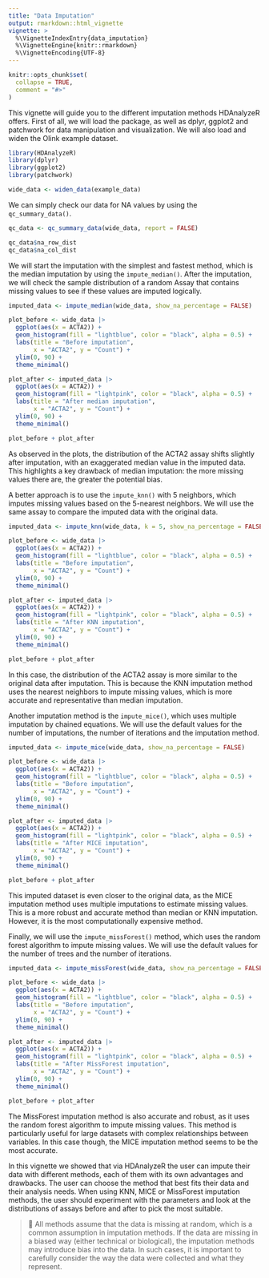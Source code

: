 ```yaml
---
title: "Data Imputation"
output: rmarkdown::html_vignette
vignette: >
  %\VignetteIndexEntry{data_imputation}
  %\VignetteEngine{knitr::rmarkdown}
  %\VignetteEncoding{UTF-8}
---
```


```r
knitr::opts_chunk$set(
  collapse = TRUE,
  comment = "#>"
)
```

This vignette will guide you to the different imputation methods HDAnalyzeR offers. First of all, we will load the package, as well as dplyr, ggplot2 and patchwork for data manipulation and visualization. We will also load and widen the Olink example dataset.

```r
library(HDAnalyzeR)
library(dplyr)
library(ggplot2)
library(patchwork)
```

```r
wide_data <- widen_data(example_data)
```

We can simply check our data for NA values by using the `qc_summary_data()`.

```r
qc_data <- qc_summary_data(wide_data, report = FALSE)

qc_data$na_row_dist
qc_data$na_col_dist
```

We will start the imputation with the simplest and fastest method, which is the median imputation by using the `impute_median()`. After the imputation, we will check the sample distribution of a random Assay that contains missing values to see if these values are imputed logically.

```r
imputed_data <- impute_median(wide_data, show_na_percentage = FALSE)

plot_before <- wide_data |> 
  ggplot(aes(x = ACTA2)) +
  geom_histogram(fill = "lightblue", color = "black", alpha = 0.5) +
  labs(title = "Before imputation",
       x = "ACTA2", y = "Count") +
  ylim(0, 90) +
  theme_minimal()

plot_after <- imputed_data |> 
  ggplot(aes(x = ACTA2)) +
  geom_histogram(fill = "lightpink", color = "black", alpha = 0.5) +
  labs(title = "After median imputation",
       x = "ACTA2", y = "Count") +
  ylim(0, 90) +
  theme_minimal()

plot_before + plot_after
```

As observed in the plots, the distribution of the ACTA2 assay shifts slightly after imputation, with an exaggerated median value in the imputed data. This highlights a key drawback of median imputation: the more missing values there are, the greater the potential bias.

A better approach is to use the `impute_knn()` with 5 neighbors, which imputes missing values based on the 5-nearest neighbors. We will use the same assay to compare the imputed data with the original data.

```r
imputed_data <- impute_knn(wide_data, k = 5, show_na_percentage = FALSE)

plot_before <- wide_data |> 
  ggplot(aes(x = ACTA2)) +
  geom_histogram(fill = "lightblue", color = "black", alpha = 0.5) +
  labs(title = "Before imputation",
       x = "ACTA2", y = "Count") +
  ylim(0, 90) +
  theme_minimal()

plot_after <- imputed_data |>
  ggplot(aes(x = ACTA2)) +
  geom_histogram(fill = "lightpink", color = "black", alpha = 0.5) +
  labs(title = "After KNN imputation",
       x = "ACTA2", y = "Count") +
  ylim(0, 90) +
  theme_minimal()

plot_before + plot_after
```

In this case, the distribution of the ACTA2 assay is more similar to the original data after imputation. This is because the KNN imputation method uses the nearest neighbors to impute missing values, which is more accurate and representative than median imputation.

Another imputation method is the `impute_mice()`, which uses multiple imputation by chained equations. We will use the default values for the number of imputations, the number of iterations and the imputation method.

```r
imputed_data <- impute_mice(wide_data, show_na_percentage = FALSE)

plot_before <- wide_data |> 
  ggplot(aes(x = ACTA2)) +
  geom_histogram(fill = "lightblue", color = "black", alpha = 0.5) +
  labs(title = "Before imputation",
       x = "ACTA2", y = "Count") +
  ylim(0, 90) +
  theme_minimal()

plot_after <- imputed_data |>
  ggplot(aes(x = ACTA2)) +
  geom_histogram(fill = "lightpink", color = "black", alpha = 0.5) +
  labs(title = "After MICE imputation",
       x = "ACTA2", y = "Count") +
  ylim(0, 90) +
  theme_minimal()

plot_before + plot_after
```

This imputed dataset is even closer to the original data, as the MICE imputation method uses multiple imputations to estimate missing values. This is a more robust and accurate method than median or KNN imputation. However, it is the most computationally expensive method.

Finally, we will use the `impute_missForest()` method, which uses the random forest algorithm to impute missing values. We will use the default values for the number of trees and the number of iterations.

```r
imputed_data <- impute_missForest(wide_data, show_na_percentage = FALSE)

plot_before <- wide_data |> 
  ggplot(aes(x = ACTA2)) +
  geom_histogram(fill = "lightblue", color = "black", alpha = 0.5) +
  labs(title = "Before imputation",
       x = "ACTA2", y = "Count") +
  ylim(0, 90) +
  theme_minimal()

plot_after <- imputed_data |>
  ggplot(aes(x = ACTA2)) +
  geom_histogram(fill = "lightpink", color = "black", alpha = 0.5) +
  labs(title = "After MissForest imputation",
       x = "ACTA2", y = "Count") +
  ylim(0, 90) +
  theme_minimal()

plot_before + plot_after
```

The MissForest imputation method is also accurate and robust, as it uses the random forest algorithm to impute missing values. This method is particularly useful for large datasets with complex relationships between variables. In this case though, the MICE imputation method seems to be the most accurate.

In this vignette we showed that via HDAnalyzeR the user can impute their data with different methods, each of them with its own advantages and drawbacks. The user can choose the method that best fits their data and their analysis needs. When using KNN, MICE or MissForest imputation methods, the user should experiment with the parameters and look at the distributions of assays before and after to pick the most suitable.

> 📓 All methods assume that the data is missing at random, which is a common assumption in imputation methods. If the data are missing in a biased way (either technical or biological), the imputation methods may introduce bias into the data. In such cases, it is important to carefully consider the way the data were collected and what they represent.
